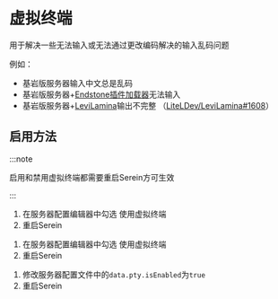 # 虚拟终端

用于解决一些无法输入或无法通过更改编码解决的输入乱码问题

例如：

- 基岩版服务器输入中文总是乱码
- 基岩版服务器+[Endstone插件加载器](https://github.com/EndstoneMC/endstone)无法输入
- 基岩版服务器+[LeviLamina](https://github.com/LiteLDev/LeviLamina)输出不完整 （[LiteLDev/LeviLamina#1608](https://github.com/LiteLDev/LeviLamina/issues/1608)）

## 启用方法

:::note

启用和禁用虚拟终端都需要重启Serein方可生效

:::

<Tabs groupId="type">

<TabItem value="lite" label="Serein.Lite" >

1. 在服务器配置编辑器中勾选 使用虚拟终端
2. 重启Serein

</TabItem>
<TabItem value="plus" label="Serein.Plus">

1. 在服务器配置编辑器中勾选 使用虚拟终端
2. 重启Serein

</TabItem>

<TabItem value="cli" label="Serein.Cli" >

1. 修改服务器配置文件中的`data.pty.isEnabled`为`true`
2. 重启Serein

</TabItem>

</Tabs>
